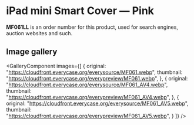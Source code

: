 
# iPad mini Smart Cover — Pink

<Callout type='info' emoji='👉🏻'>**MF061LL** is an order number for this product, used for search engines, auction websites and such.</Callout>

## Image gallery

<GalleryComponent
    images={[
      {
        original: "https://cloudfront.everycase.org/everysource/MF061.webp",
        thumbnail: "https://cloudfront.everycase.org/everypreview/MF061.webp",
      },
      {
        original: "https://cloudfront.everycase.org/everysource/MF061_AV4.webp",
        thumbnail: "https://cloudfront.everycase.org/everypreview/MF061_AV4.webp",
      },
      {
        original: "https://cloudfront.everycase.org/everysource/MF061_AV5.webp",
        thumbnail: "https://cloudfront.everycase.org/everypreview/MF061_AV5.webp",
      }
    ]}
  />
